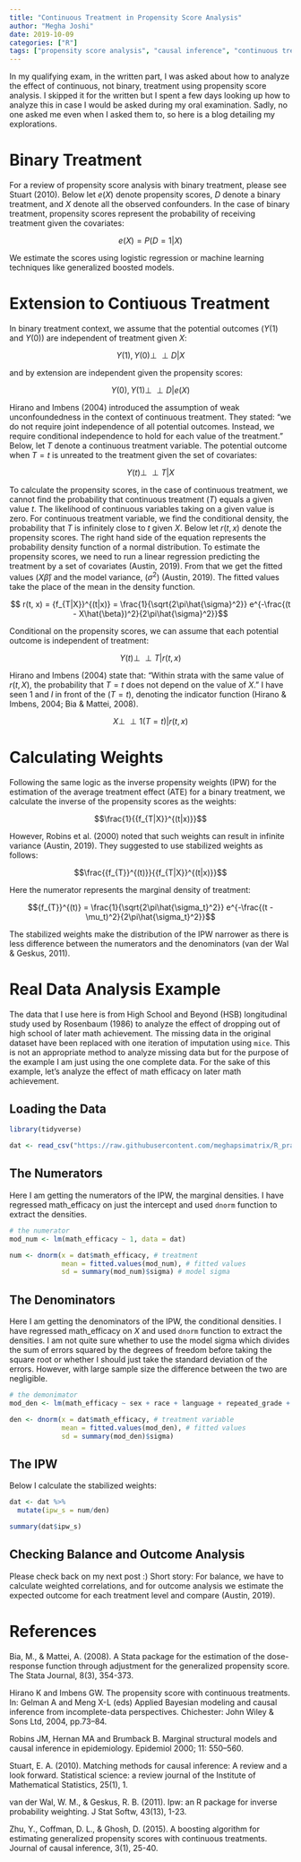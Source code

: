 ```yaml
---
title: "Continuous Treatment in Propensity Score Analysis"
author: "Megha Joshi"
date: 2019-10-09
categories: ["R"]
tags: ["propensity score analysis", "causal inference", "continuous treatment"]
---
```


In my qualifying exam, in the written part, I was asked about how to analyze the effect of continuous, not binary, treatment using propensity score analysis. I skipped it for the written but I spent a few days looking up how to analyze this in case I would be asked during my oral examination. Sadly, no one asked me even when I asked them to, so here is a blog detailing my explorations.  

# Binary Treatment

For a review of propensity score analysis with binary treatment, please see Stuart (2010). Below let $e(X)$ denote propensity scores, $D$ denote a binary treatment, and $X$ denote all the observed confounders. In the case of binary treatment, propensity scores represent the probability of receiving treatment given the covariates:

$$e(X) = P(D = 1|X)$$

We estimate the scores using logistic regression or machine learning techniques like generalized boosted models. 


# Extension to Contiuous Treatment

In binary treatment context, we assume that the potential outcomes ($Y(1)$ and $Y(0)$) are independent of treatment given $X$:

$$Y(1), Y(0) \perp\!\!\!\perp D |X$$

and by extension are independent given the propensity scores:

$$Y(0), Y(1) \perp\!\!\!\perp D|e(X)$$

Hirano and Imbens (2004) introduced the assumption of weak unconfoundedness in the context of continuous treatment. They stated: "we do not require joint independence of all potential outcomes. Instead, we require conditional independence to hold for each value of the treatment." Below, let $T$ denote a continuous treatment variable. The potential outcome when $T = t$ is unreated to the treatment given the set of covariates:

$$Y(t) \perp\!\!\!\perp T |X$$

To calculate the propensity scores, in the case of continuous treatment, we cannot find the probability that continuous treatment ($T$) equals a given value $t$. The likelihood of continuous variables taking on a given value is zero. For continuous treatment variable, we find the conditional density, the probability that $T$ is infinitely close to $t$ given $X$. Below let $r(t,x)$ denote the propensity scores. The right hand side of the equation represents the probability density function of a normal distribution. To estimate the propensity scores, we need to run a linear regression predicting the treatment by a set of covariates (Austin, 2019). From that we get the fitted values ($X\hat{\beta}$) and the model variance,  (${\sigma}^2$) (Austin, 2019). The fitted values take the place of the mean in the density function. 

$$ r(t, x) = {f_{T|X}}^{(t|x)} = \frac{1}{\sqrt{2\pi\hat{\sigma}^2}} e^{-\frac{(t - X\hat{\beta})^2}{2\pi\hat{\sigma}^2}}$$

Conditional on the propensity scores, we can assume that each potential outcome is independent of treatment:

$$Y(t) \perp\!\!\!\perp T |r(t,x)$$

Hirano and Imbens (2004) state that: "Within strata with the same value of $r(t,X)$, the probability that $T = t$ does not depend on the value of $X$.” I have seen $1$ and $I$ in front of the $(T = t)$, denoting the indicator function (Hirano & Imbens, 2004; Bia & Mattei, 2008).

$$X \perp\!\!\!\perp 1(T = t)|r(t,x)$$

# Calculating Weights

Following the same logic as the inverse propensity weights (IPW) for the estimation of the average treatment effect (ATE) for a binary treatment, we calculate the inverse of the propensity scores as the weights:

$$\frac{1}{{f_{T|X}}^{(t|x)}}$$

However, Robins et al. (2000) noted that such weights can result in infinite variance (Austin, 2019). They suggested to use stabilized weights as follows:

$$\frac{{f_{T}}^{(t)}}{{f_{T|X}}^{(t|x)}}$$

Here the numerator represents the marginal density of treatment:

$${f_{T}}^{(t)} = \frac{1}{\sqrt{2\pi\hat{\sigma_t}^2}} e^{-\frac{(t - \mu_t)^2}{2\pi\hat{\sigma_t}^2}}$$

The stabilized weights make the distribution of the IPW narrower as there is less difference between the numerators and the denominators (van der Wal & Geskus, 2011).


# Real Data Analysis Example 

The data that I use here is from High School and Beyond (HSB) longitudinal study used by Rosenbaum (1986) to analyze the effect of dropping out of high school of later math achievement. The missing data in the original dataset have been replaced with one iteration of imputation using `mice`. This is not an appropriate method to analyze missing data but for the purpose of the example I am just using the one complete data. For the sake of this example, let's analyze the effect of math efficacy on later math achievement. 

## Loading the Data

```r
library(tidyverse)

dat <- read_csv("https://raw.githubusercontent.com/meghapsimatrix/R_practice/master/Data/HSLS09_complete.csv")

```


## The Numerators

Here I am getting the numerators of the IPW, the marginal densities. I have regressed math_efficacy on just the intercept and used `dnorm` function to extract the densities.

```r
# the numerator
mod_num <- lm(math_efficacy ~ 1, data = dat)

num <- dnorm(x = dat$math_efficacy, # treatment 
             mean = fitted.values(mod_num), # fitted values
             sd = summary(mod_num)$sigma) # model sigma
```



## The Denominators

Here I am getting the denominators of the IPW, the conditional densities. I have regressed math_efficacy on $X$ and used `dnorm` function to extract the densities. I am not quite sure whether to use the model sigma which divides the sum of errors squared by the degrees of freedom before taking the square root or whether I should just take the standard deviation of the errors. However, with large sample size the difference between the two are negligible. 

```r
# the demonimator
mod_den <- lm(math_efficacy ~ sex + race + language + repeated_grade + IEP + locale + region + SES, data = dat)

den <- dnorm(x = dat$math_efficacy, # treatment variable
             mean = fitted.values(mod_den), # fitted values
             sd = summary(mod_den)$sigma)

```


## The IPW 

Below I calculate the stabilized weights:

```r
dat <- dat %>%
  mutate(ipw_s = num/den)

summary(dat$ipw_s)
```


## Checking Balance and Outcome Analysis

Please check back on my next post :) Short story: For balance, we have to calculate weighted correlations, and for outcome analysis we estimate the expected outcome for each treatment level and compare (Austin, 2019).


# References

Bia, M., & Mattei, A. (2008). A Stata package for the estimation of the dose-response function through adjustment for the generalized propensity score. The Stata Journal, 8(3), 354-373.

Hirano K and Imbens GW. The propensity score with continuous treatments. In: Gelman A and Meng X-L (eds) Applied Bayesian modeling and causal inference from incomplete-data perspectives. Chichester: John Wiley & Sons Ltd, 2004, pp.73–84.

Robins JM, Hernan MA and Brumback B. Marginal structural models and causal inference in epidemiology. Epidemiol 2000; 11: 550–560.

Stuart, E. A. (2010). Matching methods for causal inference: A review and a look forward. Statistical science: a review journal of the Institute of Mathematical Statistics, 25(1), 1.

van der Wal, W. M., & Geskus, R. B. (2011). Ipw: an R package for inverse probability weighting. J Stat Softw, 43(13), 1-23.

Zhu, Y., Coffman, D. L., & Ghosh, D. (2015). A boosting algorithm for estimating generalized propensity scores with continuous treatments. Journal of causal inference, 3(1), 25-40.




